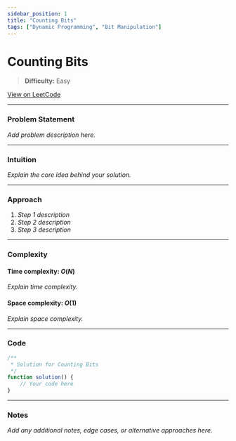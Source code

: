 ```yaml
---
sidebar_position: 1
title: "Counting Bits"
tags: ["Dynamic Programming", "Bit Manipulation"]
---
```


# Counting Bits

> **Difficulty:** Easy

[View on LeetCode](https://leetcode.com/problems/counting-bits/)

***

### Problem Statement

_Add problem description here._

***

### Intuition

_Explain the core idea behind your solution._

***

### Approach

1. _Step 1 description_
2. _Step 2 description_
3. _Step 3 description_

***

### Complexity

#### Time complexity: $O(N)$

_Explain time complexity._

#### Space complexity: $O(1)$

_Explain space complexity._

***

### Code

```javascript
/**
 * Solution for Counting Bits
 */
function solution() {
    // Your code here
}
```

***

### Notes

_Add any additional notes, edge cases, or alternative approaches here._
